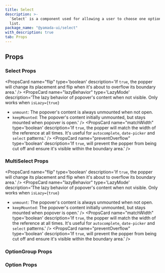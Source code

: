 ```yaml
---
title: Select
description: >-
  `Select` is a component used for allowing a user to choose one option from a
  list.
package_name: "@yamada-ui/select"
with_description: true
tab: Props
---
```


## Props

### Select Props

<PropsCard name="boundary"
type='HTMLElement | "clippingParents" | "scrollParent"'
description='The boundary area for the popper. Used within the `preventOverflow` modifier.' />
<PropsCard name="closeOnBlur"
type='boolean'
description='If `true`, the popover will close when you blur out it by clicking outside or tabbing out.' />
<PropsCard name="closeOnEsc"
type='boolean'
description='If `true`, the popover will close when you hit the `Esc` key.' />
<PropsCard name="closeOnSelect"
type='boolean'
description='If `true`, the list element will be closed when value is selected.' />
<PropsCard name="colorScheme"
type='"whiteAlpha" | "blackAlpha" | "gray" | "zinc" | "neutral" | "stone" | "red" | "rose" | "pink" | "orange" | "amber" | "yellow" | "lime" | "green" | "emerald" | "teal" | "cyan" | "sky" | "blue" | "indigo" | "violet" | "purple" | "fuchsia"'
description='The visual color appearance of the component.' />
<PropsCard name="containerProps"
type='Omit<HTMLUIProps<"div">, "children">'
description='Props for select container element.' />
<PropsCard name="defaultIsOpen"
type='boolean'
description='If `true`, the popover will be initially opened.' />
<PropsCard name="defaultValue"
type='string'
description='The initial value of the select.' />
<PropsCard name="duration"
type='number | Partial<Record<"enter" | "exit", number>>'
description='The animation duration.' />
<PropsCard name="errorBorderColor"
type='string'
description='The border color when the input is invalid.' />
<PropsCard name="eventListeners"
type='type ONLY_FOR_FORMAT =
  | boolean
  | { scroll?: boolean | undefined; resize?: boolean | undefined }'
description='If provided, determines whether the popper will reposition itself on `scroll`  and `resize` of the window.' />
<PropsCard name="flip"
type='boolean'
description='If `true`, the popper will change its placement and flip when it's about to overflow its boundary area.' />
<PropsCard name="focusBorderColor"
type='string'
description='The border color when the input is focused.' />
<PropsCard name="gutter"
type='UIValue<number>'
description='The distance or margin between the reference and popper.
It is used internally to create an `offset` modifier.' />
<PropsCard name="iconProps"
type='SelectIconProps'
description='Props for select icon element.' />
<PropsCard name="isDisabled"
type='boolean'
description='If `true`, the form control will be disabled.' />
<PropsCard name="isInvalid"
type='boolean'
description='If `true`, the form control will be invalid.' />
<PropsCard name="isLazy"
type='boolean'
description='If `true`, the PopoverContent rendering will be deferred until the popover is open.' />
<PropsCard name="isReadOnly"
type='boolean'
description='If `true`, the form control will be readonly.' />
<PropsCard name="isRequired"
type='boolean'
description='If `true`, the form control will be required.' />
<PropsCard name="items"
type='SelectItem[]'
description='If provided, generate options based on items.' />
<PropsCard name="lazyBehavior"
type='LazyMode'
description='The lazy behavior of popover's content when not visible. Only works when `isLazy={true}`

- `unmount`: The popover's content is always unmounted when not open.
- `keepMounted`: The popover's content initially unmounted, but stays mounted when popover is open.' />
    <PropsCard name="listProps"
type='Omit<SelectListProps, "children">'
description='Props for select list element.' />
<PropsCard name="matchWidth"
type='boolean'
description='If `true`, the popper will match the width of the reference at all times.
It's useful for `autocomplete`, `date-picker` and `select` patterns.' />
<PropsCard name="modifiers"
type='Partial<Modifier<string, any>>[]'
description='Array of popper.js modifiers.
Check the docs to see the list of possible modifiers you can pass.' />
<PropsCard name="name"
type='string'
description='The HTML `name` attribute used for forms.' />
<PropsCard name="offset"
type='[number, number]'
description='The main and cross-axis offset to displace popper element from its reference element.' />
<PropsCard name="onChange"
type='(value: string) => void'
description='The callback invoked when value state changes.' />
<PropsCard name="onClose"
type='() => void'
description='Callback fired when the popover closes.' />
<PropsCard name="onOpen"
type='() => void'
description='Callback fired when the popover opens.' />
<PropsCard name="optionProps"
type='Omit<OptionProps, "children" | "value">'
description='Props for select option element.' />
<PropsCard name="placeholderInOptions"
type='boolean'
description='If `true`, include placeholders in options.' />
<PropsCard name="placement"
type='UIValue<Placement>'
description='The placement of the popper relative to its reference.' />
<PropsCard name="preventOverflow"
type='boolean'
description='If `true`, will prevent the popper from being cut off and ensure it's visible within the boundary area.' />
<PropsCard name="size"
type='"xs" | "sm" | "md" | "lg"'
description='The size of the Select.' />
<PropsCard name="strategy"
type='"fixed" | "absolute"'
description='The CSS positioning strategy to use.' />
<PropsCard name="value"
type='string'
description='The value of the select.' />
<PropsCard name="variant"
type='"outline" | "filled" | "flushed" | "unstyled"'
description='The variant of the Select.' />

### MultiSelect Props

<PropsCard name="boundary"
type='HTMLElement | "clippingParents" | "scrollParent"'
description='The boundary area for the popper. Used within the `preventOverflow` modifier.' />
<PropsCard name="clearIconProps"
type='SelectIconProps'
description='Props for select clear icon element.' />
<PropsCard name="closeOnBlur"
type='boolean'
description='If `true`, the popover will close when you blur out it by clicking outside or tabbing out.' />
<PropsCard name="closeOnEsc"
type='boolean'
description='If `true`, the popover will close when you hit the `Esc` key.' />
<PropsCard name="closeOnSelect"
type='boolean'
description='If `true`, the list element will be closed when value is selected.' />
<PropsCard name="colorScheme"
type='"whiteAlpha" | "blackAlpha" | "gray" | "zinc" | "neutral" | "stone" | "red" | "rose" | "pink" | "orange" | "amber" | "yellow" | "lime" | "green" | "emerald" | "teal" | "cyan" | "sky" | "blue" | "indigo" | "violet" | "purple" | "fuchsia"'
description='The visual color appearance of the component.' />
<PropsCard name="component"
type='FC<{
  value: string | number
  label: string
  index: number
  onRemove: MouseEventHandler<HTMLElement>
}>'
description='The custom display value to use.' />
<PropsCard name="containerProps"
type='Omit<HTMLUIProps<"div">, "children">'
description='Props for select container element.' />
<PropsCard name="defaultIsOpen"
type='boolean'
description='If `true`, the popover will be initially opened.' />
<PropsCard name="defaultValue"
type='string[]'
description='The initial value of the select.' />
<PropsCard name="duration"
type='number | Partial<Record<"enter" | "exit", number>>'
description='The animation duration.' />
<PropsCard name="errorBorderColor"
type='string'
description='The border color when the input is invalid.' />
<PropsCard name="eventListeners"
type='type ONLY_FOR_FORMAT =
  | boolean
  | { scroll?: boolean | undefined; resize?: boolean | undefined }'
description='If provided, determines whether the popper will reposition itself on `scroll`  and `resize` of the window.' />
<PropsCard name="flip"
type='boolean'
description='If `true`, the popper will change its placement and flip when it's about to overflow its boundary area.' />
<PropsCard name="focusBorderColor"
type='string'
description='The border color when the input is focused.' />
<PropsCard name="gutter"
type='UIValue<number>'
description='The distance or margin between the reference and popper.
It is used internally to create an `offset` modifier.' />
<PropsCard name="iconProps"
type='SelectIconProps'
description='Props for select icon element.' />
<PropsCard name="isClearable"
type='boolean'
description='If `true`, display the select clear icon.' />
<PropsCard name="isDisabled"
type='boolean'
description='If `true`, the form control will be disabled.' />
<PropsCard name="isInvalid"
type='boolean'
description='If `true`, the form control will be invalid.' />
<PropsCard name="isLazy"
type='boolean'
description='If `true`, the PopoverContent rendering will be deferred until the popover is open.' />
<PropsCard name="isReadOnly"
type='boolean'
description='If `true`, the form control will be readonly.' />
<PropsCard name="isRequired"
type='boolean'
description='If `true`, the form control will be required.' />
<PropsCard name="items"
type='SelectItem[]'
description='If provided, generate options based on items.' />
<PropsCard name="lazyBehavior"
type='LazyMode'
description='The lazy behavior of popover's content when not visible. Only works when `isLazy={true}`

- `unmount`: The popover's content is always unmounted when not open.
- `keepMounted`: The popover's content initially unmounted, but stays mounted when popover is open.' />
    <PropsCard name="listProps"
type='Omit<SelectListProps, "children">'
description='Props for select list element.' />
<PropsCard name="matchWidth"
type='boolean'
description='If `true`, the popper will match the width of the reference at all times.
It's useful for `autocomplete`, `date-picker` and `select` patterns.' />
<PropsCard name="maxSelectedValues"
type='number'
description='The maximum selectable value.' />
<PropsCard name="modifiers"
type='Partial<Modifier<string, any>>[]'
description='Array of popper.js modifiers.
Check the docs to see the list of possible modifiers you can pass.' />
<PropsCard name="name"
type='string'
description='The HTML `name` attribute used for forms.' />
<PropsCard name="offset"
type='[number, number]'
description='The main and cross-axis offset to displace popper element from its reference element.' />
<PropsCard name="omitSelectedValues"
type='boolean'
description='If `true`, the selected item(s) will be excluded from the list.' />
<PropsCard name="onChange"
type='(value: string[]) => void'
description='The callback invoked when value state changes.' />
<PropsCard name="onClose"
type='() => void'
description='Callback fired when the popover closes.' />
<PropsCard name="onOpen"
type='() => void'
description='Callback fired when the popover opens.' />
<PropsCard name="optionProps"
type='Omit<OptionProps, "children" | "value">'
description='Props for select option element.' />
<PropsCard name="placement"
type='UIValue<Placement>'
description='The placement of the popper relative to its reference.' />
<PropsCard name="preventOverflow"
type='boolean'
description='If `true`, will prevent the popper from being cut off and ensure it's visible within the boundary area.' />
<PropsCard name="separator"
type='string'
description='The visual separator between each value.' />
<PropsCard name="size"
type='"xs" | "sm" | "md" | "lg"'
description='The size of the MultiSelect.' />
<PropsCard name="strategy"
type='"fixed" | "absolute"'
description='The CSS positioning strategy to use.' />
<PropsCard name="value"
type='string[]'
description='The value of the select.' />
<PropsCard name="variant"
type='"outline" | "filled" | "flushed" | "unstyled"'
description='The variant of the MultiSelect.' />

### OptionGroup Props

<PropsCard
  name="label"
  required
  type="string"
  description="The label of the option group."
/>

### Option Props

<PropsCard
  name="closeOnSelect"
  type="boolean"
  description="If `true`, the list element will be closed when selected."
/>
<PropsCard
  name="icon"
  type="ReactElement<any, string | JSXElementConstructor<any>>"
/>
<PropsCard
  name="isDisabled"
  type="boolean"
  description="If `true`, the select option will be disabled."
/>
<PropsCard
  name="isFocusable"
  type="boolean"
  description="If `true`, the select option will be focusable."
/>
<PropsCard
  name="value"
  type="string"
  description="The value of the select option."
/>
